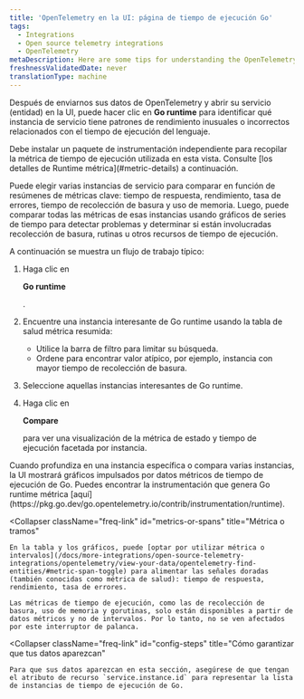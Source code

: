 ```yaml
---
title: 'OpenTelemetry en la UI: página de tiempo de ejecución Go'
tags:
  - Integrations
  - Open source telemetry integrations
  - OpenTelemetry
metaDescription: Here are some tips for understanding the OpenTelemetry Go runtime page in the New Relic UI.
freshnessValidatedDate: never
translationType: machine
---
```


Después de enviarnos sus datos de OpenTelemetry y abrir su servicio (entidad) en la UI, puede hacer clic en <DoNotTranslate>**Go runtime**</DoNotTranslate> para identificar qué instancia de servicio tiene patrones de rendimiento inusuales o incorrectos relacionados con el tiempo de ejecución del lenguaje.

<Callout variant="important">
  Debe instalar un paquete de instrumentación independiente para recopilar la métrica de tiempo de ejecución utilizada en esta vista. Consulte [los detalles de Runtime métrica](#metric-details) a continuación.
</Callout>

Puede elegir varias instancias de servicio para comparar en función de resúmenes de métricas clave: tiempo de respuesta, rendimiento, tasa de errores, tiempo de recolección de basura y uso de memoria. Luego, puede comparar todas las métricas de esas instancias usando gráficos de series de tiempo para detectar problemas y determinar si están involucradas recolección de basura, rutinas u otros recursos de tiempo de ejecución.

A continuación se muestra un flujo de trabajo típico:

1. Haga clic en

   <DoNotTranslate>**Go runtime**</DoNotTranslate>

   .

2. Encuentre una instancia interesante de Go runtime usando la tabla de salud métrica resumida:

   * Utilice la barra de filtro para limitar su búsqueda.
   * Ordene para encontrar valor atípico, por ejemplo, instancia con mayor tiempo de recolección de basura.

3. Seleccione aquellas instancias interesantes de Go runtime.

4. Haga clic en

   <DoNotTranslate>**Compare**</DoNotTranslate>

   para ver una visualización de la métrica de estado y tiempo de ejecución facetada por instancia.

<CollapserGroup>
  <Collapser
    className="freq-link"
    id="metric-details"
    title="Detalles métricos de tiempo de ejecución"
  >
    Cuando profundiza en una instancia específica o compara varias instancias, la UI mostrará gráficos impulsados por datos métricos de tiempo de ejecución de Go. Puedes encontrar la instrumentación que genera Go runtime métrica [aquí](https://pkg.go.dev/go.opentelemetry.io/contrib/instrumentation/runtime).
  </Collapser>

  <Collapser
    className="freq-link"
    id="metrics-or-spans"
    title="Métrica o tramos"
  >
    En la tabla y los gráficos, puede [optar por utilizar métrica o intervalos](/docs/more-integrations/open-source-telemetry-integrations/opentelemetry/view-your-data/opentelemetry-find-entities/#metric-span-toggle) para alimentar las señales doradas (también conocidas como métrica de salud): tiempo de respuesta, rendimiento, tasa de errores.

    Las métricas de tiempo de ejecución, como las de recolección de basura, uso de memoria y gorutinas, solo están disponibles a partir de datos métricos y no de intervalos. Por lo tanto, no se ven afectados por este interruptor de palanca.
  </Collapser>

  <Collapser
    className="freq-link"
    id="config-steps"
    title="Cómo garantizar que tus datos aparezcan"
  >
    Para que sus datos aparezcan en esta sección, asegúrese de que tengan el atributo de recurso `service.instance.id` para representar la lista de instancias de tiempo de ejecución de Go.
  </Collapser>
</CollapserGroup>